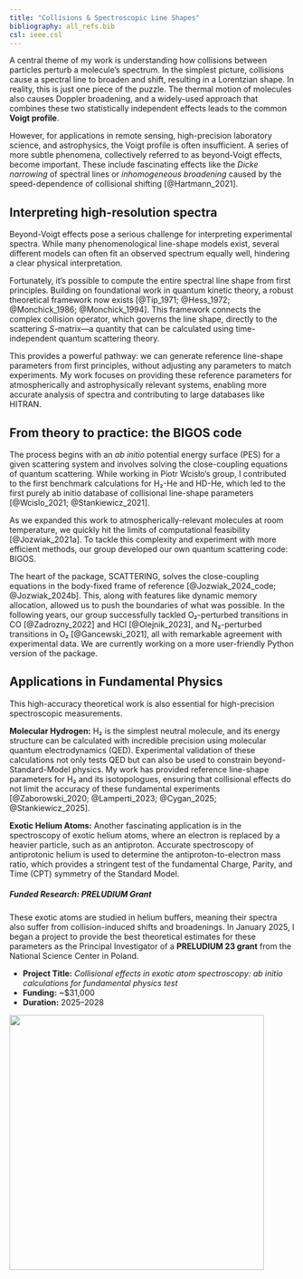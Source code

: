 ```yaml
---
title: "Collisions & Spectroscopic Line Shapes"
bibliography: all_refs.bib
csl: ieee.csl
---
```


A central theme of my work is understanding how collisions between particles perturb a molecule's spectrum. In the simplest picture, collisions cause a spectral line to broaden and shift, resulting in a Lorentzian shape. In reality, this is just one piece of the puzzle. The thermal motion of molecules also causes Doppler broadening, and a widely-used approach that combines these two statistically independent effects leads to the common **Voigt profile**.

However, for applications in remote sensing, high-precision laboratory science, and astrophysics, the Voigt profile is often insufficient. A series of more subtle phenomena, collectively referred to as beyond-Voigt effects, become important. These include fascinating effects like the *Dicke narrowing* of spectral lines or *inhomogeneous broadening* caused by the speed-dependence of collisional shifting [@Hartmann_2021].

## Interpreting high-resolution spectra
Beyond-Voigt effects pose a serious challenge for interpreting experimental spectra. While many phenomenological line-shape models exist, several different models can often fit an observed spectrum equally well, hindering a clear physical interpretation.

Fortunately, it's possible to compute the entire spectral line shape from first principles. Building on foundational work in quantum kinetic theory, a robust theoretical framework now exists [@Tip_1971; @Hess_1972; @Monchick_1986; @Monchick_1994]. This framework connects the complex collision operator, which governs the line shape, directly to the scattering *S*-matrix—a quantity that can be calculated using time-independent quantum scattering theory.

This provides a powerful pathway: we can generate reference line-shape parameters from first principles, without adjusting any parameters to match experiments. My work focuses on providing these reference parameters for atmospherically and astrophysically relevant systems, enabling more accurate analysis of spectra and contributing to large databases like HITRAN.

## From theory to practice: the BIGOS code

The process begins with an *ab initio* potential energy surface (PES) for a given scattering system and involves solving the close-coupling equations of quantum scattering. While working in Piotr Wcisło's group, I contributed to the first benchmark calculations for H₂-He and HD-He, which led to the first purely ab initio database of collisional line-shape parameters [@Wcislo_2021; @Stankiewicz_2021].

As we expanded this work to atmospherically-relevant molecules at room temperature, we quickly hit the limits of computational feasibility [@Jozwiak_2021a]. To tackle this complexity and experiment with more efficient methods, our group developed our own quantum scattering code: BIGOS.

The heart of the package, SCATTERING, solves the close-coupling equations in the body-fixed frame of reference [@Jozwiak_2024_code; @Jozwiak_2024b]. This, along with features like dynamic memory allocation, allowed us to push the boundaries of what was possible. In the following years, our group successfully tackled O₂-perturbed transitions in CO [@Zadrozny_2022] and HCl [@Olejnik_2023], and N₂-perturbed transitions in O₂ [@Gancewski_2021], all with remarkable agreement with experimental data. We are currently working on a more user-friendly Python version of the package.

## Applications in Fundamental Physics
This high-accuracy theoretical work is also essential for high-precision spectroscopic measurements.

**Molecular Hydrogen:** H₂ is the simplest neutral molecule, and its energy structure can be calculated with incredible precision using molecular quantum electrodynamics (QED). Experimental validation of these calculations not only tests QED but can also be used to constrain beyond-Standard-Model physics. My work has provided reference line-shape parameters for H₂ and its isotopologues, ensuring that collisional effects do not limit the accuracy of these fundamental experiments [@Zaborowski_2020; @Lamperti_2023; @Cygan_2025; @Stankiewicz_2025].

**Exotic Helium Atoms:** Another fascinating application is in the spectroscopy of exotic helium atoms, where an electron is replaced by a heavier particle, such as an antiproton. Accurate spectroscopy of antiprotonic helium is used to determine the antiproton-to-electron mass ratio, which provides a stringent test of the fundamental Charge, Parity, and Time (CPT) symmetry of the Standard Model.

::: {.callout-note icon="false"}
##### Funded Research: PRELUDIUM Grant
These exotic atoms are studied in helium buffers, meaning their spectra also suffer from collision-induced shifts and broadenings. In January 2025, I began a project to provide the best theoretical estimates for these parameters as the Principal Investigator of a **PRELUDIUM 23 grant** from the National Science Center in Poland.

* **Project Title:** *Collisional effects in exotic atom spectroscopy: ab initio calculations for fundamental physics test*
* **Funding:** ~$31,000
* **Duration:** 2025–2028

::: {.text-center}
![](assets/icons/ncn_logo.png){width="450"}
:::
:::
